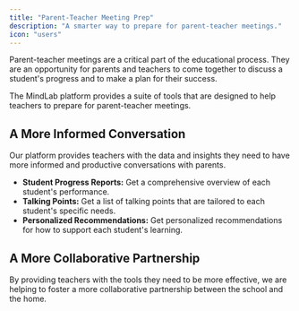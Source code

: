 ```yaml
---
title: "Parent-Teacher Meeting Prep"
description: "A smarter way to prepare for parent-teacher meetings."
icon: "users"
---
```


Parent-teacher meetings are a critical part of the educational process. They are an opportunity for parents and teachers to come together to discuss a student's progress and to make a plan for their success.

The MindLab platform provides a suite of tools that are designed to help teachers to prepare for parent-teacher meetings.

## A More Informed Conversation

Our platform provides teachers with the data and insights they need to have more informed and productive conversations with parents.

-   **Student Progress Reports:** Get a comprehensive overview of each student's performance.
-   **Talking Points:** Get a list of talking points that are tailored to each student's specific needs.
-   **Personalized Recommendations:** Get personalized recommendations for how to support each student's learning.

## A More Collaborative Partnership

By providing teachers with the tools they need to be more effective, we are helping to foster a more collaborative partnership between the school and the home.